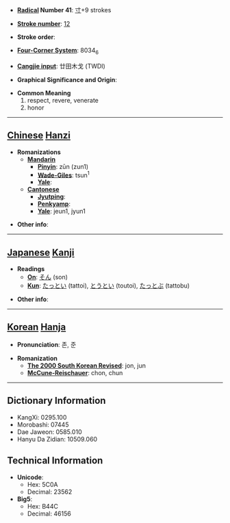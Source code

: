 * '''[[Wiktionary:Chinese radical index| Radical]] Number 41''': [[Wiktionary:Chinese radical index 寸|寸]]+9 strokes

* '''[[Wiktionary:Chinese total strokes index|Stroke number]]''': [[Wiktionary:Chinese total strokes index 12|12]]

* '''Stroke order''': 

* '''[[Wiktionary:Chinese four corner index|Four-Corner System]]''': 8034<sub>6</sub>

* '''[[Wiktionary:Chinese Cangjie index|Cangjie input]]''': 廿田木戈 (TWDI)

* '''Graphical Significance and Origin''': 

* '''Common Meaning'''
*#respect, revere, venerate
*# honor


----

== [[Chinese]] [[Hanzi]] ==

* '''Romanizations'''
** '''[[Mandarin]]'''
*** '''[[Pinyin]]''': zūn (zun1)
*** '''[[Wade-Giles]]''': tsun<sup>1</sup>
*** '''[[Yale]]''': 
** '''[[Cantonese]]'''
*** '''[[Jyutping]]''':
*** '''[[Penkyamp]]''': 
*** '''[[Yale]]''': jeun1, jyun1

* '''Other info''': 

----

== [[Japanese]] [[Kanji]] ==

* '''Readings'''
** '''[[On]]''': [[そん]] (son)
** '''[[Kun]]''': [[たっとい]] (tattoi), [[とうとい]] (toutoi), [[たっとぶ]] (tattobu)

* '''Other info''':  

----

== [[Korean]] [[Hanja]] ==

* '''Pronunciation''': 존, 준

* '''Romanization'''
** '''[[The 2000 South Korean Revised Romanization|The 2000 South Korean Revised]]''': jon, jun
** '''[[McCune-Reischauer]]''': chon, chun

----

== Dictionary Information ==

* KangXi: 0295.100
* Morobashi: 07445
* Dae Jaweon: 0585.010
* Hanyu Da Zidian: 10509.060

== Technical Information ==

* '''Unicode''':
** Hex: 5C0A
** Decimal: 23562
* '''Big5''':
** Hex: B44C
** Decimal: 46156